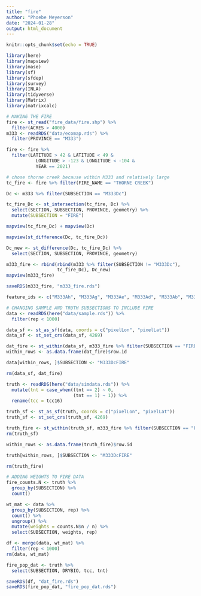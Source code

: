 ```yaml
---
title: "fire"
author: "Phoebe Meyerson"
date: "2024-01-28"
output: html_document
---
```


```r
knitr::opts_chunk$set(echo = TRUE)
```

```r
library(here)
library(mapview)
library(mase)
library(sf)
library(sfdep)
library(survey)
library(INLA)
library(tidyverse)
library(Matrix)
library(matrixcalc)
```

```r
# MAKING THE FIRE
fire <- st_read("fire_data/fire.shp") %>%
  filter(ACRES > 4000)
m333 <- readRDS("data/ecomap.rds") %>%
  filter(PROVINCE == "M333")

fire <- fire %>% 
  filter(LATITUDE > 42 & LATITUDE < 49 & 
           LONGITUDE > -123 & LONGITUDE < -104 & 
           YEAR == 2021)

# chose thorne creek because within M333 and relatively large
tc_fire <- fire %>% filter(FIRE_NAME == "THORNE CREEK")

Dc <- m333 %>% filter(SUBSECTION == "M333Dc")

tc_fire_Dc <- st_intersection(tc_fire, Dc) %>% 
  select(SECTION, SUBSECTION, PROVINCE, geometry) %>%
  mutate(SUBSECTION = "FIRE")

mapview(tc_fire_Dc) + mapview(Dc)

mapview(st_difference(Dc, tc_fire_Dc))

Dc_new <- st_difference(Dc, tc_fire_Dc) %>%
  select(SECTION, SUBSECTION, PROVINCE, geometry)

m333_fire <- rbind(rbind(m333 %>% filter(SUBSECTION != "M333Dc"),
                   tc_fire_Dc), Dc_new)
mapview(m333_fire)

saveRDS(m333_fire, "m333_fire.rds")

feature_ids <- c("M333Ah", "M333Ag", "M333Ae", "M333Ad", "M333Ab", "M333Aa", "M333Ba", "M333Bb", "M333Bc", "M333Cb", "M333Cc","M333Ca", "M333Cf", "M333Ai", "M333Da", "M333Ac", "M333Cg", "M333Ce", "M333Db", "M333Dd", "M333Ch", "M333De", "M333DcFIRE", "M333Dc")
```

```r
# CHANGING SAMPLE AND TRUTH SUBSECTIONS TO INCLUDE FIRE
data <- readRDS(here("data/sample.rds")) %>%
  filter(rep < 1000)

data_sf <- st_as_sf(data, coords = c("pixelLon", "pixelLat"))
data_sf <- st_set_crs(data_sf, 4269)

dat_fire <- st_within(data_sf, m333_fire %>% filter(SUBSECTION == "FIRE"))
within_rows <- as.data.frame(dat_fire)$row.id

data[within_rows, ]$SUBSECTION <- "M333DcFIRE"

rm(data_sf, dat_fire)

truth <- readRDS(here("data/simdata.rds")) %>%
  mutate(tnt = case_when((tnt == 2) ~ 0, 
                         (tnt == 1) ~ 1)) %>%
  rename(tcc = tcc16)

truth_sf <- st_as_sf(truth, coords = c("pixelLon", "pixelLat"))
truth_sf <- st_set_crs(truth_sf, 4269)

truth_fire <- st_within(truth_sf, m333_fire %>% filter(SUBSECTION == "FIRE"))
rm(truth_sf)

within_rows <- as.data.frame(truth_fire)$row.id

truth[within_rows, ]$SUBSECTION <- "M333DcFIRE"

rm(truth_fire)

```

```r
# ADDING WEIGHTS TO FIRE DATA
fire_counts.N <- truth %>%
  group_by(SUBSECTION) %>%
  count()

wt_mat <- data %>%
  group_by(SUBSECTION, rep) %>%
  count() %>%
  ungroup() %>%
  mutate(weights = counts.N$n / n) %>%
  select(SUBSECTION, weights, rep)

df <- merge(data, wt_mat) %>%
  filter(rep < 1000)
rm(data, wt_mat)

fire_pop_dat <- truth %>%
  select(SUBSECTION, DRYBIO, tcc, tnt)

saveRDS(df, "dat_fire.rds")
saveRDS(fire_pop_dat, "fire_pop_dat.rds")
```


